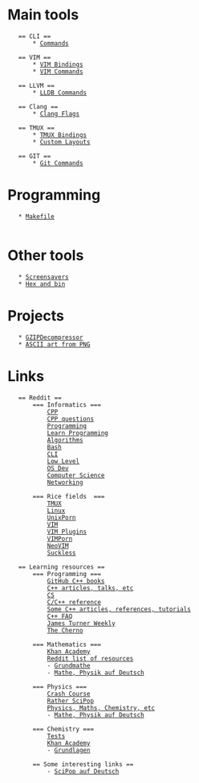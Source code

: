 = Main tools =
	== CLI ==
		* [[/commands/cli|Commands]]

	== VIM ==
		* [[/bindings/vim|VIM Bindings]]
		* [[/commands/vim|VIM Commands]]
		
	== LLVM ==
		* [[/commands/lldb|LLDB Commands]]
	
	== Clang ==
		* [[/commands/clang|Clang Flags]]
	
	== TMUX ==
		* [[/bindings/tmux|TMUX Bindings]]
		* [[/other/tmuxlayouts|Custom Layouts]]
	
	== GIT ==
		* [[/commands/git|Git Commands]]

= Programming =
	* [[/programming/makefile|Makefile]]
	
= Other tools =
	* [[/other/screensavers|Screensavers]]
	* [[/other/hex_und_bin|Hex and bin]]

= Projects =
	* [[projects/gzipdecompressor|GZIPDecompressor]]
	* [[projects/png2ascii|ASCII art from PNG]]

= Links =
	== Reddit ==
		=== Informatics ===
			[[https://www.reddit.com/r/cpp/|CPP]]
			[[https://www.reddit.com/r/cpp_questions/|CPP questions]]
			[[https://www.reddit.com/r/programming/|Programming]]
			[[https://www.reddit.com/r/learnprogramming/|Learn Programming]]
			[[https://www.reddit.com/r/algorithms/|Algorithms]]
			[[https://www.reddit.com/r/bash/|Bash]]
			[[https://www.reddit.com/r/commandline/|CLI]]
			[[https://www.reddit.com/r/lowlevel/|Low Level]]
			[[https://www.reddit.com/r/osdev/|OS Dev]]
			[[https://www.reddit.com/r/compsci/|Computer Science]]
			[[https://www.reddit.com/r/networking/|Networking]]
		
		=== Rice fields  ===
			[[https://www.reddit.com/r/tmux/|TMUX]]
			[[https://www.reddit.com/r/linux/|Linux]]
			[[https://www.reddit.com/r/unixporn/|UnixPorn]]
			[[https://www.reddit.com/r/vim/|VIM]]
			[[https://www.reddit.com/r/vimplugins/|VIM Plugins]]
			[[https://www.reddit.com/r/vimporn/|VIMPorn]]
			[[https://www.reddit.com/r/neovim/|NeoVIM]]
			[[https://www.reddit.com/r/suckless/|Suckless]]	
		
	== Learning resources ==
		=== Programming ===
			[[https://github.com/yuchdev/CppBooks|GitHub C++ books]]	
			[[https://github.com/fenbf/AwesomePerfCpp|C++ articles, talks, etc]]
			[[https://github.com/Besnn/computer-science-and-computer-engineering-books-and-resources|CS]]
			[[https://en.cppreference.com/w/|C/C++ reference]]
			[[https://cplusplus.com|Some C++ articles, references, tutorials]]
			[[https://isocpp.org/faq|C++ FAQ]]
			[[https://www.youtube.com/@cppweekly/videos|James Turner Weekly]]
			[[https://www.youtube.com/@TheCherno/videos|The Cherno]]
			
		=== Mathematics ===
			[[https://www.youtube.com/@khanacademy/playlists?view=50&sort=dd&shelf_id=6|Khan Academy]]
			[[shorturl.at/chAP4|Reddit list of resources]]
			- [[https://www.youtube.com/@MathemaTrick/playlists|Grundmathe]]
			- [[https://www.youtube.com/@ThomasKlose/playlists|Mathe, Physik auf Deutsch]]	
			
		=== Physics ===
			[[https://www.youtube.com/playlist?list=PL8dPuuaLjXtN0ge7yDk_UA0ldZJdhwkoV|Crash Course]]
			[[https://www.youtube.com/@fermilab/playlists|Rather SciPop]]
			[[https://www.youtube.com/@MichelvanBiezen/playlists/|Physics, Maths, Chemistry, etc]]
			- [[https://www.youtube.com/@ThomasKlose/playlists|Mathe, Physik auf Deutsch]]	
			
		=== Chemistry ===
			[[https://www.chemedx.org/JCEDLib/QBank/collection/ConcepTests/intro_sb.html|Tests]]	
			[[https://www.youtube.com/playlist?list=PL166048DD75B05C0D|Khan Academy]]
			- [[https://www.youtube.com/playlist?list=PL893kmKdclxUr2ipGUHdn8nFy3Gcp4G2Q|Grundlagen]]
				
		== Some interesting links ==
			- [[https://www.youtube.com/@simpleclub_chemie/playlists|SciPop auf Deutsch]]
			
			
			
			
